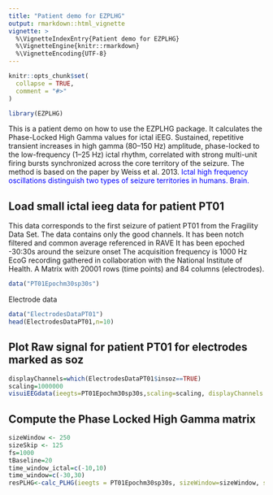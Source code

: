 ```yaml
---
title: "Patient demo for EZPLHG"
output: rmarkdown::html_vignette
vignette: >
  %\VignetteIndexEntry{Patient demo for EZPLHG}
  %\VignetteEngine{knitr::rmarkdown}
  %\VignetteEncoding{UTF-8}
---
```


```r
knitr::opts_chunk$set(
  collapse = TRUE,
  comment = "#>"
)
```

```r
library(EZPLHG)
```

This is a patient demo on how to use the EZPLHG package.
It calculates the Phase-Locked High Gamma values for ictal iEEG.
Sustained, repetitive transient increases in high gamma (80–150 Hz) amplitude, phase-locked to the low-frequency (1–25 Hz) ictal rhythm, correlated with strong multi-unit firing bursts synchronized across the core territory of the seizure.
The method is based on the paper by Weiss et al. 2013. <a href="https://pubmed.ncbi.nlm.nih.gov/24176977/" style="color:blue; text-decoration:none;"> Ictal high frequency oscillations distinguish two types of seizure territories in humans. Brain.</a>

## Load small ictal ieeg data for patient PT01

This data corresponds to the first seizure of patient PT01 from the Fragility Data Set. The data contains only the good channels. It has been notch filtered and common average referenced in RAVE It has been epoched -30:30s around the seizure onset The acquisition frequency is 1000 Hz EcoG recording gathered in collaboration with the National Institute of Health. A Matrix with 20001 rows (time points) and 84 columns (electrodes).

```r
data("PT01Epochm30sp30s")
```

Electrode data
```r
data("ElectrodesDataPT01")
head(ElectrodesDataPT01,n=10)

```

## Plot Raw signal for patient PT01 for electrodes marked as soz
```r
displayChannels=which(ElectrodesDataPT01$insoz==TRUE)
scaling=1000000
visuiEEGdata(ieegts=PT01Epochm30sp30s,scaling=scaling, displayChannels = displayChannels)
```

## Compute the Phase Locked High Gamma matrix 
```r
sizeWindow <- 250
sizeSkip <- 125
fs=1000
tBaseline=20
time_window_ictal=c(-10,10)
time_window=c(-30,30)
resPLHG<-calc_PLHG(ieegts = PT01Epochm30sp30s, sizeWindow=sizeWindow, sizeSkip=sizeSkip,fs=fs,tBaseline=tBaseline,time_window=time_window,time_window_ictal=time_window_ictal)
```
